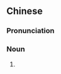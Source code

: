 ==Chinese==
{{zh-forms}}
{{wikipedia|lang=zh}}

===Pronunciation===
{{zh-pron
|m=dòubǔ
|c=dau6 bok1
|cat=n
}}

===Noun===
{{zh-noun}}

# {{lb|zh|regional}} {{zh-alt-name|豆腐泡}}